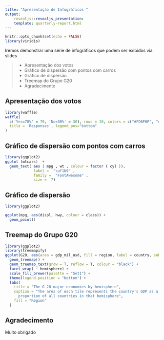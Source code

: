 ---
title: "Apresentação de Infográficos "
output: 
    revealjs::revealjs_presentation:
    template: quarterly-report.html
---

```{r include = FALSE}
knitr::opts_chunk$set(echo = FALSE)
library(viridis)
```

Iremos demonstrar uma série de infográficos que podem ser exibidos via slides

>- Apresentação dos votos
>- Gráfico de dispersão com pontos com carros
>- Gráfico de dispersão 
>- Treemap do Grupo G20
>- Agradecimento
 

## Apresentação dos votos

```{r}
library(waffle)
waffle(
  c('Yes=70%' = 70, 'No=30%' = 30), rows = 10, colors = c("#FD6F6F", "#93FB98"),
  title = 'Responses', legend_pos="bottom"
)
```

## Gráfico de dispersão com pontos com carros
```{r}
library(ggplot2)
ggplot (mtcars)  +  
  geom_text( aes ( mpg , wt , colour = factor ( cyl )), 
             label =  "\uf1b9" , 
             family =  "FontAwesome" , 
             size =  7)
```

## Gráfico de dispersão 

```{r}
library(ggplot2)

ggplot(mpg, aes(displ, hwy, colour = class)) + 
  geom_point()
```

##  Treemap do Grupo G20

```{r}
library(ggplot2)
library(treemapify)
ggplot(G20, aes(area = gdp_mil_usd, fill = region, label = country, subgroup = region)) +
  geom_treemap() +
  geom_treemap_text(grow = T, reflow = T, colour = "black") +
  facet_wrap( ~ hemisphere) +
  scale_fill_brewer(palette = "Set1") +
  theme(legend.position = "bottom") +
  labs(
    title = "The G-20 major economies by hemisphere",
    caption = "The area of each tile represents the country's GDP as a
      proportion of all countries in that hemisphere",
    fill = "Region"
  )
```

## Agradecimento

Muito obrigado 